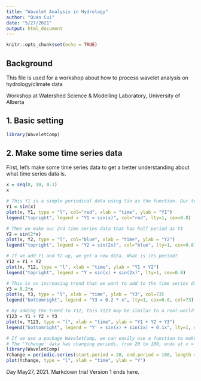 ---
title: "Wavelet Analysis in Hydrology"
author: "Quan Cui"
date: "5/27/2021"
output: html_document
---

```{r setup, include=FALSE}
knitr::opts_chunk$set(echo = TRUE)
```

## Background

This file is used for a workshop about how to process wavelet analysis on hydrology/climate data
 
Workshop at Watershed Science & Modelling Laboratory, University of Alberta


## 1. Basic setting
```r
library(WaveletComp)
```

## 2. Make some time series data

First, let's make some time series data to get a better understanding about what time series data is.

```{r}
x = seq(0, 30, 0.1)
x

# This Y1 is a simple periodical data using Sin as the function. Dur to this function, the sata has a period as pi.
Y1 = sin(x)
plot(x, Y1, type = "l", col="red", xlab = "time", ylab = "Y1")
legend("topright", legend = "Y1 = sin(x)", col="red", lty=1, cex=0.8)

# Then we make our 2nd time series data that has half period as Y1
Y2 = sin(2*x)
plot(x, Y2, type = "l", col="blue", xlab = "time", ylab = "Y2")
legend("topright", legend = "Y2 = sin(2x)", col="blue", lty=1, cex=0.8)

# If we add Y1 and Y2 up, we get a new data. What is its period?
Y12 = Y1 + Y2
plot(x, Y12, type = "l", xlab = "time", ylab = "Y1 + Y2")
legend("topright", legend = "Y = sin(x) + sin(2x)", lty=1, cex=0.8)

# This is an increasing trend that we want to add to the time series data.
Y3 = 0.2*x
plot(x, Y3, type = "l", xlab = "time", ylab = "Y3", col=73)
legend("bottomright", legend = "Y3 = 0.2 * x", lty=1, cex=0.8, col=73)

# By adding the trend to Y12, this Y123 may be similar to a real-world time series data, which both has trend and period.
Y123 = Y1 + Y2 + Y3
plot(x, Y123, type = "l", xlab = "time", ylab = "Y1 + Y2 + Y3")
legend("bottomright", legend = "Y' = sin(x) + sin(2x) + 0.1x", lty=1, cex=0.8)

# If we use a package WaveletComp, we can easily use a function to make the data with trend.
# The 'Ychange' data has changing periods, from 20 to 100, ends at x = 1000.
library(WaveletComp)
Ychange = periodic.series(start.period = 20, end.period = 100, length = 1000)
plot(Ychange, type = "l", xlab = "time", ylab = "Y")

```

Day May27, 2021. Markdown trial Version 1 ends here.
